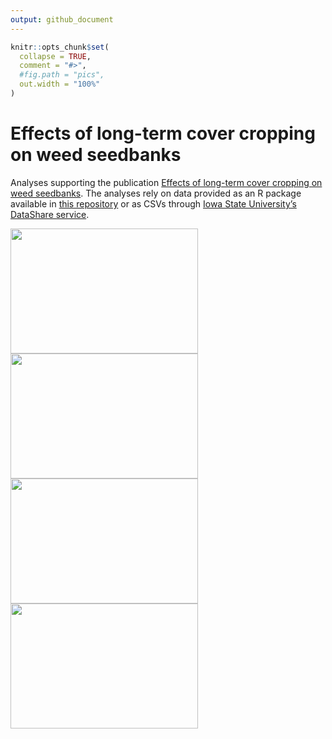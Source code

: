 ```yaml
---
output: github_document
---
```


```r
knitr::opts_chunk$set(
  collapse = TRUE,
  comment = "#>",
  #fig.path = "pics",
  out.width = "100%"
)
```

# Effects of long-term cover cropping on weed seedbanks

Analyses supporting the publication [Effects of long-term cover cropping on weed seedbanks](doi: 10.3389/fagro.2020.591091). The analyses rely on data provided as an R package available in [this repository](https://github.com/vanichols/PFIweeds2020) or as CSVs through [Iowa State University's DataShare service](https://doi.org/10.25380/iastate.12762011.v1). 

<img align="left" width="300" height="200" src="pics/rye-vs-no-rye.PNG">
<img align="left" width="300" height="200" src="pics/trays-with-weeds.PNG">
<img align="left" width="300" height="200" src="pics/fig1.PNG">
<img align="left" width="300" height="200" src="pics/fig2.PNG">

